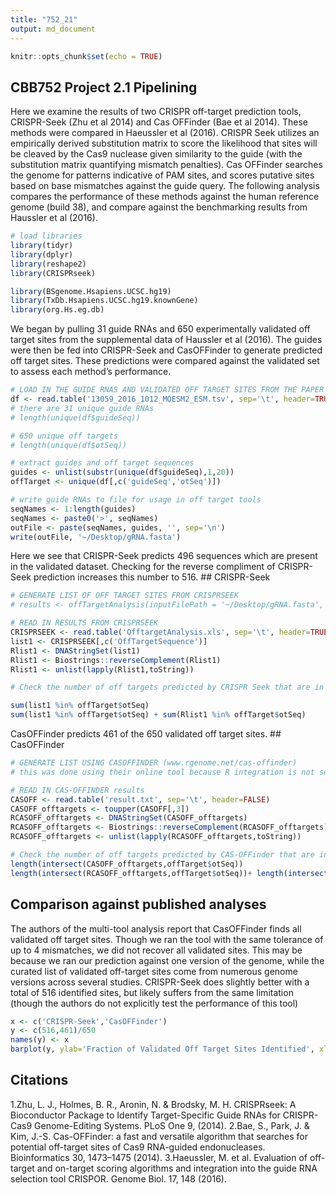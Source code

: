 ```yaml
---
title: "752_21"
output: md_document
---
```


```r
knitr::opts_chunk$set(echo = TRUE)
```

## CBB752 Project 2.1 Pipelining

Here we examine the results of two CRISPR off-target prediction tools, CRISPR-Seek (Zhu et al 2014)
and Cas OFFinder (Bae et al 2014). These methods were compared in Haeussler et al (2016). CRISPR Seek 
utilizes an empirically derived substitution matrix to score the likelihood that sites will be cleaved
by the Cas9 nuclease given similarity to the guide (with the substitution matrix quantifying mismatch 
penalties). Cas OFFinder searches the genome for patterns indicative of PAM sites, and scores putative
sites based on base mismatches against the guide query. The following analysis compares the performance 
of these methods against the human reference genome (build 38), and compare against the benchmarking 
results from Haussler et al (2016). 

```r
# load libraries
library(tidyr)
library(dplyr)
library(reshape2)
library(CRISPRseek)

library(BSgenome.Hsapiens.UCSC.hg19)
library(TxDb.Hsapiens.UCSC.hg19.knownGene)
library(org.Hs.eg.db)
```

We began by pulling 31 guide RNAs and 650 experimentally validated off target sites from the supplemental data
of Haussler et al (2016). The guides were then be fed into CRISPR-Seek and CasOFFinder to generate
predicted off target sites. These predictions were compared against the validated set to assess each
method's performance.
```r
# LOAD IN THE GUIDE RNAS AND VALIDATED OFF TARGET SITES FROM THE PAPER
df <- read.table('13059_2016_1012_MOESM2_ESM.tsv', sep='\t', header=TRUE, stringsAsFactors = FALSE)
# there are 31 unique guide RNAs
# length(unique(df$guideSeq))

# 650 unique off targets
# length(unique(df$otSeq))

# extract guides and off target sequences
guides <- unlist(substr(unique(df$guideSeq),1,20))
offTarget <- unique(df[,c('guideSeq','otSeq')])

# write guide RNAs to file for usage in off target tools
seqNames <- 1:length(guides)
seqNames <- paste0('>', seqNames)
outFile <- paste(seqNames, guides, '', sep='\n')
write(outFile, '~/Desktop/gRNA.fasta')
```

Here we see that CRISPR-Seek predicts 496 sequences which are present in the validated dataset. Checking
for the reverse compliment of CRISPR-Seek prediction increases this number to 516. 
## CRISPR-Seek
```r
# GENERATE LIST OF OFF TARGET SITES FROM CRISPRSEEK
# results <- offTargetAnalysis(inputFilePath = '~/Desktop/gRNA.fasta', findgRNAsWithREcutOnly = FALSE, findPairedgRNAOnly = FALSE, findgRNAs = FALSE, BSgenomeName = Hsapiens, txdb = TxDb.Hsapiens.UCSC.hg38.knownGene, orgAnn = org.Hs.egSYMBOL, max.mismatch = 4, outputDir = '~/Desktop/', overwrite = TRUE)

# READ IN RESULTS FROM CRISPRSEEK
CRISPRSEEK <- read.table('OfftargetAnalysis.xls', sep='\t', header=TRUE, stringsAsFactors = FALSE)
list1 <- CRISPRSEEK[,c('OffTargetSequence')]
Rlist1 <- DNAStringSet(list1)
Rlist1 <- Biostrings::reverseComplement(Rlist1)
Rlist1 <- unlist(lapply(Rlist1,toString))

# Check the number of off targets predicted by CRISPR Seek that are in the validated dataset

sum(list1 %in% offTarget$otSeq)
sum(list1 %in% offTarget$otSeq) + sum(Rlist1 %in% offTarget$otSeq)
```

CasOFFinder predicts 461 of the 650 validated off target sites. 
## CasOFFinder
```r
# GENERATE LIST USING CASOFFINDER (www.rgenome.net/cas-offinder)
# this was done using their online tool because R integration is not supported

# READ IN CAS-OFFINDER results
CASOFF <- read.table('result.txt', sep='\t', header=FALSE)
CASOFF_offtargets <- toupper(CASOFF[,3])
RCASOFF_offtargets <- DNAStringSet(CASOFF_offtargets)
RCASOFF_offtargets <- Biostrings::reverseComplement(RCASOFF_offtargets)
RCASOFF_offtargets <- unlist(lapply(RCASOFF_offtargets,toString))

# Check the number of off targets predicted by CAS-OFFinder that are in the validated dataset
length(intersect(CASOFF_offtargets,offTarget$otSeq))
length(intersect(RCASOFF_offtargets,offTarget$otSeq))+ length(intersect(CASOFF_offtargets,offTarget$otSeq))
```

## Comparison against published analyses
The authors of the multi-tool analysis report that CasOFFinder finds all validated off target
sites. Though we ran the tool with the same tolerance of up to 4 mismatches, we did not recover
all validated sites. This may be because we ran our prediction against one version of the genome,
while the curated list of validated off-target sites come from numerous genome versions across
several studies. CRISPR-Seek does slightly better with a total of 516 identified sites, but likely 
suffers from the same limitation (though the authors do not explicitly test the performance
of this tool)
```r
x <- c('CRISPR-Seek','CasOFFinder')
y <- c(516,461)/650
names(y) <- x
barplot(y, ylab='Fraction of Validated Off Target Sites Identified', xlab='Prediction Algorithm', main='Method Comparison')
```


## Citations
1.Zhu, L. J., Holmes, B. R., Aronin, N. & Brodsky, M. H. CRISPRseek: A Bioconductor Package to Identify Target-Specific Guide RNAs for CRISPR-Cas9 Genome-Editing Systems. PLoS One 9, (2014).
2.Bae, S., Park, J. & Kim, J.-S. Cas-OFFinder: a fast and versatile algorithm that searches for potential off-target sites of Cas9 RNA-guided endonucleases. Bioinformatics 30, 1473–1475 (2014).
3.Haeussler, M. et al. Evaluation of off-target and on-target scoring algorithms and integration into the guide RNA selection tool CRISPOR. Genome Biol. 17, 148 (2016).

